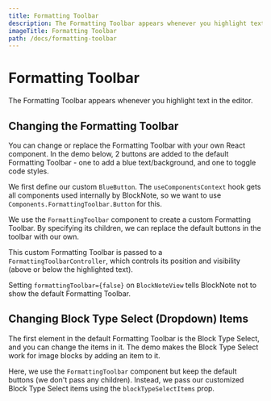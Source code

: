 ```yaml
---
title: Formatting Toolbar
description: The Formatting Toolbar appears whenever you highlight text in the editor.
imageTitle: Formatting Toolbar
path: /docs/formatting-toolbar
---
```





# Formatting Toolbar

The Formatting Toolbar appears whenever you highlight text in the editor.

<ThemedImage
  src="/img/screenshots/formatting_toolbar.png"
  darkImage="/img/screenshots/formatting_toolbar_dark.png"
  alt="image"
  width={600}
  height={600}
/>

## Changing the Formatting Toolbar

You can change or replace the Formatting Toolbar with your own React component. In the demo below, 2 buttons are added to the default Formatting Toolbar - one to add a blue text/background, and one to toggle code styles.

<Example name="ui-components/formatting-toolbar-buttons" />

We first define our custom `BlueButton`. The `useComponentsContext` hook gets all components used internally by BlockNote, so we want to use `Components.FormattingToolbar.Button` for this.

We use the `FormattingToolbar` component to create a custom Formatting Toolbar. By specifying its children, we can replace the default buttons in the toolbar with our own.

This custom Formatting Toolbar is passed to a `FormattingToolbarController`, which controls its position and visibility (above or below the highlighted text).

Setting `formattingToolbar={false}` on `BlockNoteView` tells BlockNote not to show the default Formatting Toolbar.

## Changing Block Type Select (Dropdown) Items

The first element in the default Formatting Toolbar is the Block Type Select, and you can change the items in it. The demo makes the Block Type Select work for image blocks by adding an item to it.

<Example name="ui-components/formatting-toolbar-block-type-items" />

Here, we use the `FormattingToolbar` component but keep the default buttons (we don't pass any children). Instead, we pass our customized Block Type Select items using the `blockTypeSelectItems` prop.
